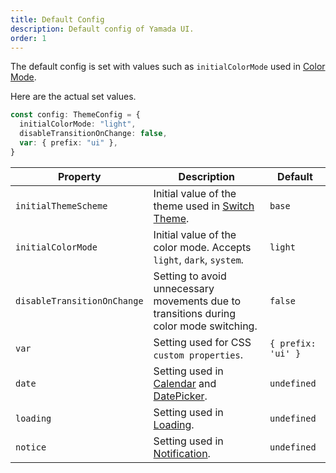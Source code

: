 ```yaml
---
title: Default Config
description: Default config of Yamada UI.
order: 1
---
```


The default config is set with values such as `initialColorMode` used in [Color Mode](/styled-system/color-mode).

Here are the actual set values.

```ts
const config: ThemeConfig = {
  initialColorMode: "light",
  disableTransitionOnChange: false,
  var: { prefix: "ui" },
}
```

| Property                    | Description                                                                                                    | Default            |
| --------------------------- | -------------------------------------------------------------------------------------------------------------- | ------------------ |
| `initialThemeScheme`        | Initial value of the theme used in [Switch Theme](/styled-system/theming/switch-theme).                        | `base`             |
| `initialColorMode`          | Initial value of the color mode. Accepts `light`, `dark`, `system`.                                            | `light`            |
| `disableTransitionOnChange` | Setting to avoid unnecessary movements due to transitions during color mode switching.                         | `false`            |
| `var`                       | Setting used for CSS `custom properties`.                                                                      | `{ prefix: 'ui' }` |
| `date`                      | Setting used in [Calendar](/components/data-display/calendar) and [DatePicker](/components/forms/date-picker). | `undefined`        |
| `loading`                   | Setting used in [Loading](/styled-system/loading).                                                             | `undefined`        |
| `notice`                    | Setting used in [Notification](/styled-system/notification).                                                   | `undefined`        |
